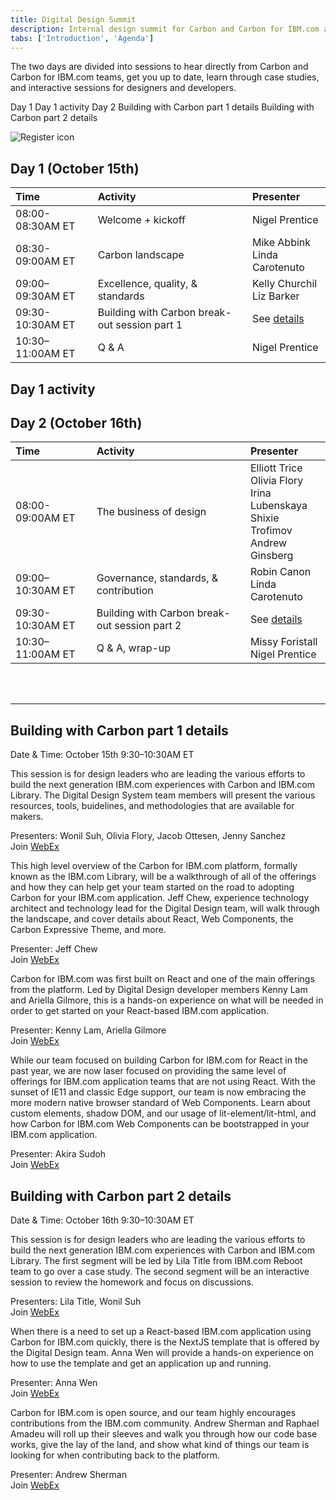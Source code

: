 ```yaml
---
title: Digital Design Summit
description: Internal design summit for Carbon and Carbon for IBM.com adopters
tabs: ['Introduction', 'Agenda']
---
```



<Row>

<Column colMd={7} colLg={7}>

<PageDescription>

The two days are divided into sessions to hear directly from Carbon and Carbon for IBM.com teams, get you up to date, learn through case studies, and interactive sessions for designers and developers.

</PageDescription>

<AnchorLinks>

<AnchorLink>Day 1</AnchorLink>
<AnchorLink>Day 1 activity</AnchorLink>
<AnchorLink>Day 2</AnchorLink>
<AnchorLink>Building with Carbon part 1 details</AnchorLink>
<AnchorLink>Building with Carbon part 2 details</AnchorLink>

</AnchorLinks>

</Column>

<Column colMd={1} colLg={1} noGutterSm></Column>

<Column colMd={4} colLg={4} noGutterSm>
    


<ResourceCard
      subTitle="2020 Digital Design Summit Registration"
      href="http://ibm.biz/2020-digital-summit-reg"
    >

![Register icon](./images/register-card-icon.png)
      
</ResourceCard>

</Column>

</Row>

## Day 1 (October 15th)

<Row className="resource-card-group">
<Column colMd={12} colLg={12} noGutterSm>


| Time | Activity | Presenter |
| :-- | :-- | :-- |
| 08:00-08:30AM ET | Welcome + kickoff | Nigel Prentice |
| 08:30-09:00AM ET | Carbon landscape | Mike Abbink <br/>Linda Carotenuto |
| 09:00–09:30AM ET | Excellence, quality, & standards | Kelly Churchil<br/>Liz Barker |
| 09:30-10:30AM ET | Building with Carbon break-out session part 1 | See [details](#building-with-carbon-part-1-details) |
| 10:30–11:00AM ET | Q & A | Nigel Prentice |

  </Column>
</Row>

## Day 1 activity
<Title>Coming soon.</Title>

## Day 2 (October 16th)

<Row className="resource-card-group">
<Column colMd={12} colLg={12} noGutterSm>


| Time | Activity | Presenter |
| :-- | :-- | :-- |
| 08:00-09:00AM ET | The business of design | Elliott Trice<br/>Olivia Flory<br/>Irina Lubenskaya<br/>Shixie Trofimov<br/>Andrew Ginsberg |
| 09:00–10:30AM ET | Governance, standards, & contribution | Robin Canon<br/>Linda Carotenuto |
| 09:30-10:30AM ET | Building with Carbon break-out session part 2 | See [details](#building-with-carbon-part-2-details) |
| 10:30–11:00AM ET | Q & A, wrap-up | Missy Foristall<br/>Nigel Prentice |

  </Column>
</Row>

<br/><br/>

<hr/>

## Building with Carbon part 1 details

<Caption>Date & Time: October 15th 9:30&ndash;10:30AM ET</Caption>

<Title>Designing for IBM.com (for designers)</Title>

This session is for design leaders who are leading the various efforts to build the next generation IBM.com experiences with Carbon and IBM.com Library. The Digital Design System team members will present the various resources, tools, buidelines, and methodologies that are available for makers.

Presenters: Wonil Suh, Olivia Flory, Jacob Ottesen, Jenny Sanchez<br/>
Join [WebEx](https://ibm.webex.com/meet/jennifer.price)

<Title>This is Carbon for IBM.com (for developers)</Title>

This high level overview of the Carbon for IBM.com platform, formally known as the IBM.com Library, will be a walkthrough of all of the offerings and how they can help get your team started on the road to adopting Carbon for your IBM.com application. Jeff Chew, experience technology architect and technology lead for the Digital Design team, will walk through the landscape, and cover details about React, Web Components, the Carbon Expressive Theme, and more.

Presenter: Jeff Chew<br/>
Join [WebEx](https://ibm.webex.com/meet/jeff.chew)

<Title>Carbon for IBM.com: Using React (for developers)</Title>

Carbon for IBM.com was first built on React and one of the main offerings from the platform. Led by Digital Design developer members Kenny Lam and Ariella Gilmore, this is a hands-on experience on what will be needed in order to get started on your React-based IBM.com application.

Presenter: Kenny Lam, Ariella Gilmore<br/>
Join [WebEx](https://ibm.webex.com/meet/kenny.lam)

<Title>Carbon for IBM.com: Using Web Components (for developers)</Title>

While our team focused on building Carbon for IBM.com for React in the past year, we are now laser focused on providing the same level of offerings for IBM.com application teams that are not using React. With the sunset of IE11 and classic Edge support, our team is now embracing the more modern native browser standard of Web Components. Learn about custom elements, shadow DOM, and our usage of lit-element/lit-html, and how Carbon for IBM.com Web Components can be bootstrapped in your IBM.com application.

Presenter: Akira Sudoh<br/>
Join [WebEx](https://ibm.webex.com/meet/asudoh)


## Building with Carbon part 2 details

<Caption>Date & Time: October 16th 9:30&ndash;10:30AM ET</Caption>

<Title>Designing for IBM.com: case studies and Q&A (for designers)</Title>

This session is for design leaders who are leading the various efforts to build the next generation IBM.com experiences with Carbon and IBM.com Library. The first segment will be led by Lila Title from IBM.com Reboot team to go over a case study. The second segment will be an interactive session to review the homework and focus on discussions.

Presenters: Lila Title, Wonil Suh<br/>
Join [WebEx](https://ibm.webex.com/meet/jennifer.price)

<Title>Using the NextJS template (for developers)</Title>

When there is a need to set up a React-based IBM.com application using Carbon for IBM.com quickly, there is the NextJS template that is offered by the Digital Design team. Anna Wen will provide a hands-on experience on how to use the template and get an application up and running.

Presenter: Anna Wen<br/>
Join [WebEx](https://ibm.webex.com/meet/anna.wen)

<Title>Contributing to Carbon for IBM.com (for developers)</Title>

Carbon for IBM.com is open source, and our team highly encourages contributions from the IBM.com community. Andrew Sherman and Raphael Amadeu will roll up their sleeves and walk you through how our code base works, give the lay of the land, and show what kind of things our team is looking for when contributing back to the platform.

Presenter: Andrew Sherman<br/>
Join [WebEx](https://ibm.webex.com/meet/andrew.sherman1)

